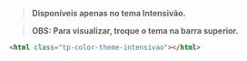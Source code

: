 
<Meta title="Core/Color System/Themes/Intensivão" />

<Title>Intensivão</Title>

> **Disponíveis apenas no tema Intensivão.**

> **OBS: Para visualizar, troque o tema na barra superior.**

```html
<html class="tp-color-theme-intensivao"></html>
```

<Title>Colors</Title>

<ColorPalette>
  <ColorItem
    title="Brand"
    colors={{
      brand: 'hsl(var(--tp-color-brand))',
    }}
  />
  <ColorItem
    title="Contrast"
    colors={{
      '': 'hsl(var(--tp-color-contrast-fixed))',
    }}
  />
</ColorPalette>

<Title>Variants</Title>

<ColorPalette>
  <ColorItem
    title="Brand"
    colors={{
      'brand-1': 'hsl(var(--tp-color-brand-1))',
      'brand-2': 'hsl(var(--tp-color-brand-2))',
      'brand-3': 'hsl(var(--tp-color-brand-3))',
      'brand-4': 'hsl(var(--tp-color-brand-4))',
      'brand-5': 'hsl(var(--tp-color-brand-5))',
    }}
  />
  <ColorItem
    title="Contrast"
    colors={{
      'brand-1': 'hsl(var(--tp-color-neutral-10))',
      'brand-2': 'hsl(var(--tp-color-neutral-10))',
      'brand-3': 'hsl(var(--tp-color-contrast-fixed))',
      'brand-4': 'hsl(var(--tp-color-neutral-1))',
      'brand-5': 'hsl(var(--tp-color-neutral-1))',
    }}
  />
</ColorPalette>
